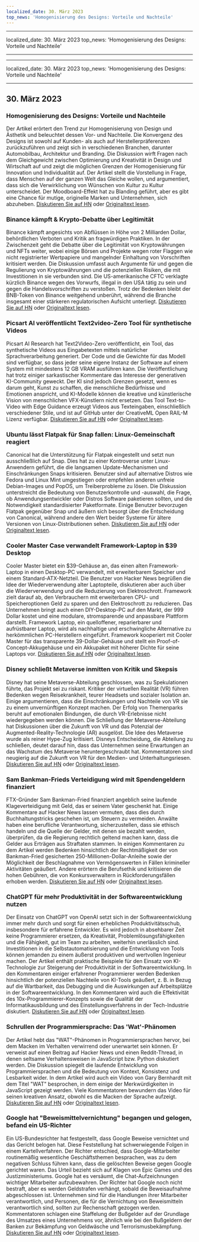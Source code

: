 ```yaml
---
localized_date: 30. März 2023
top_news: 'Homogenisierung des Designs: Vorteile und Nachteile'
---
```


---

localized_date: 30. März 2023
top_news: 'Homogenisierung des Designs: Vorteile und Nachteile'

---

---

localized_date: 30. März 2023
top_news: 'Homogenisierung des Designs: Vorteile und Nachteile'

---



<CallToAction />

<Steps>

## 30. März 2023

### Homogenisierung des Designs: Vorteile und Nachteile

Der Artikel erörtert den Trend zur Homogenisierung von Design und Ästhetik und beleuchtet dessen Vor- und Nachteile. Die Konvergenz des Designs ist sowohl auf Kunden- als auch auf Herstellerpräferenzen zurückzuführen und zeigt sich in verschiedenen Branchen, darunter Automobilbau, Architektur und Branding. Die Diskussion wirft Fragen nach dem Gleichgewicht zwischen Optimierung und Kreativität in Design und Wirtschaft auf und zeigt die möglichen Grenzen der Homogenisierung für Innovation und Individualität auf. Der Artikel stellt die Vorstellung in Frage, dass Menschen auf der ganzen Welt das Gleiche wollen, und argumentiert, dass sich die Verwirklichung von Wünschen von Kultur zu Kultur unterscheidet. Der Moodboard-Effekt hat zu Blanding geführt, aber es gibt eine Chance für mutige, originelle Marken und Unternehmen, sich abzuheben.
[Diskutieren Sie auf HN](http://news.ycombinator.com/item?id=35355703) oder [Originaltext lesen](https://www.alexmurrell.co.uk/articles/the-age-of-average).

### Binance kämpft & Krypto-Debatte über Legitimität

Binance kämpft angesichts von Abflüssen in Höhe von 2 Milliarden Dollar, behördlichen Verboten und Kritik an fragwürdigen Praktiken. In der Zwischenzeit geht die Debatte über die Legitimität von Kryptowährungen und NFTs weiter, wobei einige Börsen und Projekte wegen roter Flaggen wie nicht registrierter Wertpapiere und mangelnder Einhaltung von Vorschriften kritisiert werden. Die Diskussion umfasst auch Argumente für und gegen die Regulierung von Kryptowährungen und die potenziellen Risiken, die mit Investitionen in sie verbunden sind. Die US-amerikanische CFTC verklagte kürzlich Binance wegen des Vorwurfs, illegal in den USA tätig zu sein und gegen die Handelsvorschriften zu verstoßen. Trotz der Bedenken bleibt der BNB-Token von Binance weitgehend unberührt, während die Branche insgesamt einer stärkeren regulatorischen Aufsicht unterliegt.
[Diskutieren Sie auf HN](http://news.ycombinator.com/item?id=35351805) oder [Originaltext lesen](https://www.wsj.com/articles/binance-sees-2-billion-in-outflows-as-troubles-compound-9a136e21).

### Picsart AI veröffentlicht Text2video-Zero Tool für synthetische Videos

Picsart AI Research hat Text2Video-Zero veröffentlicht, ein Tool, das synthetische Videos aus Eingabetexten mittels natürlicher Sprachverarbeitung generiert. Der Code und die Gewichte für das Modell sind verfügbar, so dass jeder seine eigene Instanz der Software auf einem System mit mindestens 12 GB VRAM ausführen kann. Die Veröffentlichung hat trotz einiger sarkastischer Kommentare das Interesse der generativen KI-Community geweckt. Der KI sind jedoch Grenzen gesetzt, wenn es darum geht, Kunst zu schaffen, die menschliche Bedürfnisse und Emotionen anspricht, und KI-Modelle können die kreative und künstlerische Vision von menschlichen VFX-Künstlern nicht ersetzen. Das Tool Text-to-Video with Edge Guidance erzeugt Videos aus Texteingaben, einschließlich verschiedener Stile, und ist auf GitHub unter der CreativeML Open RAIL-M Lizenz verfügbar.
[Diskutieren Sie auf HN](http://news.ycombinator.com/item?id=35352452) oder [Originaltext lesen](https://github.com/Picsart-AI-Research/Text2Video-Zero).

### Ubuntu lässt Flatpak für Snap fallen: Linux-Gemeinschaft reagiert

Canonical hat die Unterstützung für Flatpak eingestellt und setzt nun ausschließlich auf Snap. Dies hat zu einer Kontroverse unter Linux-Anwendern geführt, die die langsamen Update-Mechanismen und Einschränkungen Snaps kritisieren. Benutzer sind auf alternative Distros wie Fedora und Linux Mint umgestiegen oder empfehlen anderen unfreie Debian-Images und PopOS, um Treiberprobleme zu lösen. Die Diskussion unterstreicht die Bedeutung von Benutzerkontrolle und -auswahl, die Frage, ob Anwendungsentwickler oder Distros Software paketieren sollten, und die Notwendigkeit standardisierter Paketformate. Einige Benutzer bevorzugen Flatpak gegenüber Snap und äußern sich besorgt über die Entscheidung von Canonical, während andere den Wert beider Systeme für ältere Versionen von Linux-Distributionen sehen.
[Diskutieren Sie auf HN](http://news.ycombinator.com/item?id=35354729) oder [Originaltext lesen](https://lwn.net/SubscriberLink/927262/6adb2350e2b0d2ce/).

### Cooler Master Case verwandelt Framework-Laptop in $39 Desktop

Cooler Master bietet ein $39-Gehäuse an, das einen alten Framework-Laptop in einen Desktop-PC verwandelt, mit erweiterbarem Speicher und einem Standard-ATX-Netzteil. Die Benutzer von Hacker News begrüßen die Idee der Wiederverwendung alter Laptopteile, diskutieren aber auch über die Wiederverwendung und die Reduzierung von Elektroschrott. Framework zielt darauf ab, den Verbrauchern mit erweiterbaren CPU- und Speicheroptionen Geld zu sparen und den Elektroschrott zu reduzieren. Das Unternehmen bringt auch einen DIY-Desktop-PC auf den Markt, der 999 Dollar kostet und eine modulare, stromsparende und anpassbare Plattform darstellt. Framework Laptop, ein quelloffener, reparierbarer und aufrüstbarer Laptop, wird als nachhaltige und erschwingliche Alternative zu herkömmlichen PC-Herstellern eingeführt. Framework kooperiert mit Cooler Master für das transparente 39-Dollar-Gehäuse und stellt ein Proof-of-Concept-Akkugehäuse und ein Akkupaket mit höherer Dichte für seine Laptops vor.
[Diskutieren Sie auf HN](http://news.ycombinator.com/item?id=35350288) oder [Originaltext lesen](https://www.theverge.com/2023/3/23/23652939/framework-cooler-master-sff-pc-case).

### Disney schließt Metaverse inmitten von Kritik und Skepsis

Disney hat seine Metaverse-Abteilung geschlossen, was zu Spekulationen führte, das Projekt sei zu riskant. Kritiker der virtuellen Realität (VR) führen Bedenken wegen Reisekrankheit, teurer Headsets und sozialer Isolation an. Einige argumentieren, dass die Einschränkungen und Nachteile von VR sie zu einem unvernünftigen Konzept machen. Der Erfolg von Themenparks beruht auf emotionalen Bindungen, die durch VR-Erlebnisse nicht wiedergegeben werden können. Die Schließung der Metaverse-Abteilung hat Diskussionen über die Zukunft von VR und das Potenzial der Augmented-Reality-Technologie (AR) ausgelöst. Die Idee des Metaverse wurde als reiner Hype-Zug kritisiert. Disneys Entscheidung, die Abteilung zu schließen, deutet darauf hin, dass das Unternehmen seine Erwartungen an das Wachstum des Metaverse heruntergeschraubt hat. Kommentatoren sind neugierig auf die Zukunft von VR für den Medien- und Unterhaltungsriesen.
[Diskutieren Sie auf HN](http://news.ycombinator.com/item?id=35350952) oder [Originaltext lesen](https://www.wsj.com/articles/disney-eliminates-its-metaverse-division-as-part-of-companys-layoffs-plan-94b03650).

### Sam Bankman-Frieds Verteidigung wird mit Spendengeldern finanziert

FTX-Gründer Sam Bankman-Fried finanziert angeblich seine laufende Klageverteidigung mit Geld, das er seinem Vater geschenkt hat. Einige Kommentare auf Hacker News lassen vermuten, dass dies durch Buchhaltungstricks geschehen ist, um Steuern zu vermeiden. Anwälte haben eine berufliche Verantwortung, sicherzustellen, dass sie ethisch handeln und die Quelle der Gelder, mit denen sie bezahlt werden, überprüfen, da die Regierung rechtlich geltend machen kann, dass die Gelder aus Erträgen aus Straftaten stammen. In einigen Kommentaren zu dem Artikel werden Bedenken hinsichtlich der Rechtmäßigkeit der von Bankman-Fried gesicherten 250-Millionen-Dollar-Anleihe sowie der Möglichkeit der Beschlagnahme von Vermögenswerten in Fällen krimineller Aktivitäten geäußert. Andere erörtern die Berufsethik und kritisieren die hohen Gebühren, die von Konkursverwaltern in Rückforderungsfällen erhoben werden.
[Diskutieren Sie auf HN](http://news.ycombinator.com/item?id=35358698) oder [Originaltext lesen](https://www.forbes.com/sites/sarahemerson/2023/03/29/sam-bankman-fried-legal-fees-funded-by-alameda-money-gifted-to-father-joe-bankman/).

### ChatGPT für mehr Produktivität in der Softwareentwicklung nutzen

Der Einsatz von ChatGPT von OpenAI setzt sich in der Softwareentwicklung immer mehr durch und sorgt für einen erheblichen Produktivitätsschub, insbesondere für erfahrene Entwickler. Es wird jedoch in absehbarer Zeit keine Programmierer ersetzen, da Kreativität, Problemlösungsfähigkeiten und die Fähigkeit, gut im Team zu arbeiten, weiterhin unerlässlich sind. Investitionen in die Selbstautomatisierung und die Entwicklung von Tools können jemanden zu einem äußerst produktiven und wertvollen Ingenieur machen. Der Artikel enthält praktische Beispiele für den Einsatz von KI-Technologie zur Steigerung der Produktivität in der Softwareentwicklung. In den Kommentaren einiger erfahrener Programmierer werden Bedenken hinsichtlich der potenziellen Nachteile von KI-Tools geäußert, z. B. in Bezug auf die Wartbarkeit, das Debugging und die Auswirkungen auf Arbeitsplätze in der Softwareentwicklung. In den Kommentaren wird auch die Effektivität des 10x-Programmierer-Konzepts sowie die Qualität der Informatikausbildung und des Einstellungsverfahrens in der Tech-Industrie diskutiert.
[Diskutieren Sie auf HN](http://news.ycombinator.com/item?id=35356054) oder [Originaltext lesen](https://kadekillary.work/posts/1000x-eng/).

### Schrullen der Programmiersprache: Das 'Wat'-Phänomen

Der Artikel hebt das "WAT"-Phänomen in Programmiersprachen hervor, bei dem Macken im Verhalten verwirrend oder unerwartet sein können. Er verweist auf einen Beitrag auf Hacker News und einen Reddit-Thread, in denen seltsame Verhaltensweisen in JavaScript bzw. Python diskutiert werden. Die Diskussion spiegelt die laufende Entwicklung von Programmiersprachen und die Bedeutung von Kontext, Konsistenz und Lesbarkeit wider. In dem Artikel wird auch ein Video von Gary Bernhardt mit dem Titel "WAT" besprochen, in dem einige der Merkwürdigkeiten in JavaScript gezeigt werden. Viele Kommentatoren bewundern das Video für seinen kreativen Ansatz, obwohl es die Macken der Sprache aufzeigt.
[Diskutieren Sie auf HN](http://news.ycombinator.com/item?id=35363044) oder [Originaltext lesen](https://www.destroyallsoftware.com/talks/wat).

### Google hat "Beweismittelvernichtung" begangen und gelogen, befand ein US-Richter

Ein US-Bundesrichter hat festgestellt, dass Google Beweise vernichtet und das Gericht belogen hat. Diese Feststellung hat schwerwiegende Folgen in einem Kartellverfahren. Der Richter entschied, dass Google-Mitarbeiter routinemäßig wesentliche Geschäftsthemen besprachen, was zu dem negativen Schluss führen kann, dass die gelöschten Beweise gegen Google gerichtet waren. Das Urteil bezieht sich auf Klagen von Epic Games und des Justizministeriums. Google hat es versäumt, die Chat-Aufzeichnungen wichtiger Mitarbeiter aufzubewahren. Der Richter hat Google noch nicht bestraft, aber es werden Geldstrafen verhängt, sobald die Beweisaufnahme abgeschlossen ist. Unternehmen sind für die Handlungen ihrer Mitarbeiter verantwortlich, und Personen, die für die Vernichtung von Beweismitteln verantwortlich sind, sollten zur Rechenschaft gezogen werden. Kommentatoren schlagen eine Staffelung der Bußgelder auf der Grundlage des Umsatzes eines Unternehmens vor, ähnlich wie bei den Bußgeldern der Banken zur Bekämpfung von Geldwäsche und Terrorismusbekämpfung.
[Diskutieren Sie auf HN](http://news.ycombinator.com/item?id=35363095) oder [Originaltext lesen](https://storage.courtlistener.com/recap/gov.uscourts.cand.373179/gov.uscourts.cand.373179.469.0.pdf).

</Steps>
